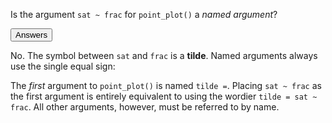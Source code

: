 :::: {.callout-tip #lck-6.4 collapse=true}
Is the argument `sat ~ frac` for `point_plot()` a *named argument*? 

<button class="btn btn-light" data-bs-toggle="collapse" data-bs-target="#LC06-03">Answers</button>
::: {.collapse id="LC06-03" .card .card-body}
No. The symbol between `sat` and `frac` is a **tilde**. Named arguments always use the single equal sign: \tt{=}. Named arguments to `point_plot` include `annot =`, `tilde =`, `seed =`, `point_ink = `. 

The *first* argument to `point_plot()` is named `tilde =`. Placing `sat ~ frac` as the first argument is entirely equivalent to using the wordier `tilde = sat ~ frac`. All other arguments, however, must be referred to by name.
:::





::::
